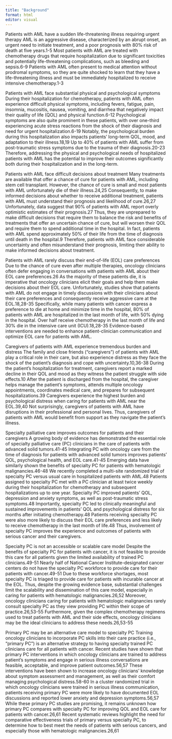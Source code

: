 ```yaml
---
title: "Background"
format: html
editor: visual
---
```


Patients with AML have a sudden life-threatening illness requiring urgent therapy AML is an aggressive disease, characterized by an abrupt onset, an urgent need to initiate treatment, and a poor prognosis with 80% risk of death at five years.1-5 Most patients with AML are treated with chemotherapy drugs that require hospitalization due to significant toxicities and potentially life-threatening complications, such as bleeding and sepsis.6-9 Patients with AML often present to medical attention without prodromal symptoms, so they are quite shocked to learn that they have a life-threatening illness and must be immediately hospitalized to receive intensive chemotherapy.1-3

Patients with AML face substantial physical and psychological symptoms During their hospitalization for chemotherapy, patients with AML often experience difficult physical symptoms, including fevers, fatigue, pain, insomnia, mucositis, nausea, vomiting, and diarrhea that negatively impact their quality of life (QOL) and physical function.6-12 Psychological symptoms are also quite prominent in these patients, with over one-third experiencing acute stress reactions from the shock of their diagnosis and need for urgent hospitalization.6-19 Notably, the psychological burden during this hospitalization also impacts patients’ long-term QOL, mood, and adaptation to their illness.18,19 Up to 40% of patients with AML suffer from post-traumatic stress symptoms due to the trauma of their diagnosis.20-23 Therefore, addressing the physical and psychological needs of hospitalized patients with AML has the potential to improve their outcomes significantly both during their hospitalization and in the long-term.

Patients with AML face difficult decisions about treatment Many treatments are available that offer a chance of cure for patients with AML, including stem cell transplant. However, the chance of cure is small and most patients with AML unfortunately die of their illness.24,25 Consequently, to make informed decisions about whether to receive additional treatment, patients with AML must understand their prognosis and likelihood of cure.26,27 Unfortunately, data suggest that 90% of patients with AML report overly optimistic estimates of their prognosis.27 Thus, they are unprepared to make difficult decisions that require them to balance the risk and benefits of treatments that offer an uncertain chance of cure, but will worsen their QOL and require them to spend additional time in the hospital. In fact, patients with AML spend approximately 50% of their life from the time of diagnosis until death in the hospital.9 Therefore, patients with AML face considerable uncertainty and often misunderstand their prognosis, limiting their ability to make informed decisions about treatment.

Patients with AML rarely discuss their end-of-life (EOL) care preferences Due to the chance of cure even after multiple therapies, oncology clinicians often defer engaging in conversations with patients with AML about their EOL care preferences.26 As the majority of these patients die, it is imperative that oncology clinicians elicit their goals and help them make decisions about their EOL care. Unfortunately, studies show that patients with AML do not engage in timely discussions with their clinicians about their care preferences and consequently receive aggressive care at the EOL.18,28-35 Specifically, while many patients with cancer express a preference to die at home and minimize time in the hospital, 80% of patients with AML are hospitalized in the last month of life, with 50% dying in the hospital. Over half receive chemotherapy in the last month of life and 30% die in the intensive care unit (ICU).18,28-35 Evidence-based interventions are needed to enhance patient-clinician communication and optimize EOL care for patients with AML.

Caregivers of patients with AML experience tremendous burden and distress The family and close friends (“caregivers”) of patients with AML play a critical role in their care, but also experience distress as they face the shock of the patient’s diagnosis and cope with uncertainty.10,36-38 During the patient’s hospitalization for treatment, caregivers report a marked decline in their QOL and mood as they witness the patient struggle with side effects.10 After the patient is discharged from the hospital, the caregiver helps manage the patient’s symptoms, attends multiple oncology appointments, coordinates medical care, and prepares for subsequent hospitalizations.39 Caregivers experience the highest burden and psychological distress when caring for patients with AML near the EOL.39,40 Not surprisingly, caregivers of patients with AML have disruptions in their professional and personal lives. Thus, caregivers of patients with AML would benefit from support as they navigate the patient’s illness.

Specialty palliative care improves outcomes for patients and their caregivers A growing body of evidence has demonstrated the essential role of specialty palliative care (PC) clinicians in the care of patients with advanced solid tumors.41-45 Integrating PC with oncology care from the time of diagnosis for patients with advanced solid tumors improves patients’ QOL, psychological health, and EOL care.41-45 Emerging data have similarly shown the benefits of specialty PC for patients with hematologic malignancies.46-48 We recently completed a multi-site randomized trial of specialty PC versus usual care in hospitalized patients with AML.48 Patients assigned to specialty PC met with a PC clinician at least twice weekly during their hospitalization for chemotherapy and subsequent hospitalizations up to one year. Specialty PC improved patients’ QOL, depression and anxiety symptoms, as well as post-traumatic stress symptoms.48 Importantly, specialty PC led to clinically meaningful and sustained improvements in patients’ QOL and psychological distress for six months after initiating chemotherapy.48 Patients receiving specialty PC were also more likely to discuss their EOL care preferences and less likely to receive chemotherapy in the last month of life.48 Thus, involvement of specialty PC improves the experience and outcomes of patients with serious cancer and their caregivers.

Specialty PC is not an accessible or scalable care model Despite the benefits of specialty PC for patients with cancer, it is not feasible to provide this care for all patients given the limited availability of trained PC clinicians.49-51 Nearly half of National Cancer Institute-designated cancer centers do not have the specialty PC workforce to provide care for their patients with cancer.49-51 Due to these workforce shortages, most specialty PC is triaged to provide care for patients with incurable cancer at the EOL. Thus, despite the growing evidence base, substantial challenges limit the scalability and dissemination of this care model, especially in caring for patients with hematologic malignancies.26,52 Moreover, oncology clinicians caring for patients with hematologic malignancies rarely consult specialty PC as they view providing PC within their scope of practice.26,53-55 Furthermore, given the complex chemotherapy regimens used to treat patients with AML and their side effects, oncology clinicians may be the ideal clinicians to address these needs.26,53-55

Primary PC may be an alternative care model to specialty PC Training oncology clinicians to incorporate PC skills into their care practice (i.e., “primary PC”) is an alternative strategy to having specialty trained PC clinicians care for all patients with cancer. Recent studies have shown that primary PC interventions in which oncology clinicians are trained to address patient’s symptoms and engage in serious illness conversations are feasible, acceptable, and improve patient outcomes.56,57 These interventions have been shown to increase oncology clinicians’ knowledge about symptom assessment and management, as well as their comfort managing psychological distress.58-60 In a cluster randomized trial in which oncology clinicians were trained in serious illness communication, patients receiving primary PC were more likely to have documented EOL discussions and reported lower anxiety and depression symptoms.56,57 While these primary PC studies are promising, it remains unknown how primary PC compares with specialty PC for improving QOL and EOL care for patients with cancer.26,61 Recent systematic reviews highlight the need for comparative effectiveness trials of primary versus specialty PC, to determine how to best meet the needs of patients with serious cancers, and especially those with hematologic malignancies.26,61
